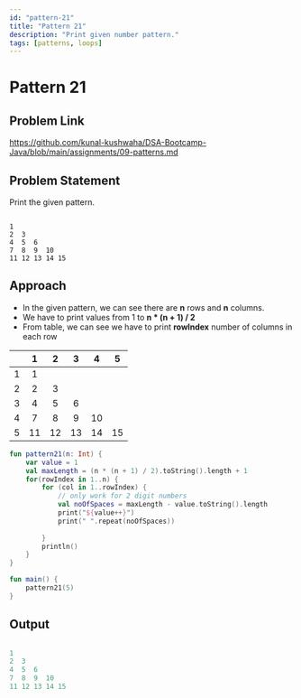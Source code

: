 ```yaml
---
id: "pattern-21"
title: "Pattern 21"
description: "Print given number pattern."
tags: [patterns, loops]
---
```




# Pattern 21

## Problem Link

https://github.com/kunal-kushwaha/DSA-Bootcamp-Java/blob/main/assignments/09-patterns.md

## Problem Statement

Print the given pattern.

```text

1  
2  3  
4  5  6  
7  8  9  10 
11 12 13 14 15 

```
## Approach

- In the given pattern, we can see there are **n** rows and **n** columns.
- We have to print values from 1 to **n * (n + 1) / 2**
- From table, we can see we have to print **rowIndex** number of columns in each row

<TableWrapper rows="5" cols="5">

|   	|  1 	|  2 	|  3 	|  4 	|  5 	|
|:-:	|:--:	|:--:	|:--:	|:--:	|:--:	|
| 1 	|  1 	|    	|    	|    	|    	|
| 2 	|  2 	|  3 	|    	|    	|    	|
| 3 	|  4 	|  5 	|  6 	|    	|    	|
| 4 	|  7 	|  8 	|  9 	| 10 	|    	|
| 5 	| 11 	| 12 	| 13 	| 14 	| 15 	|

</TableWrapper>

<Tabs>
<TabItem value="kotlin" label="Kotlin">
<SolutionAuthor name="@msvhora"/>

```kt
fun pattern21(n: Int) {
    var value = 1
    val maxLength = (n * (n + 1) / 2).toString().length + 1
    for(rowIndex in 1..n) {
        for (col in 1..rowIndex) {
            // only work for 2 digit numbers
            val noOfSpaces = maxLength - value.toString().length
            print("${value++}")
            print(" ".repeat(noOfSpaces))
            
        }
        println()
    }
}

fun main() {	
    pattern21(5)
}
```
</TabItem>
</Tabs>

## Output

```kt

1  
2  3  
4  5  6  
7  8  9  10 
11 12 13 14 15 

```